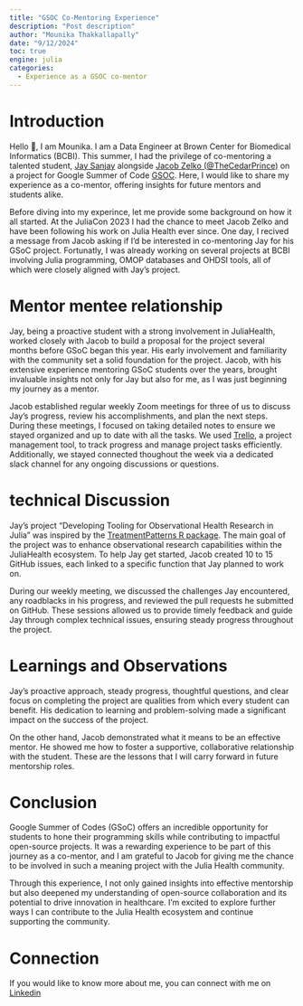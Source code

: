 ```yaml
---
title: "GSOC Co-Mentoring Experience"
description: "Post description"
author: "Mounika Thakkallapally"
date: "9/12/2024"
toc: true
engine: julia
categories:
  - Experience as a GSOC co-mentor
---
```


# Introduction

Hello 👋, I am Mounika. I am a Data Engineer at Brown Center for Biomedical Informatics (BCBI). This summer, I had the privilege of co-mentoring a talented student, [Jay Sanjay](https://github.com/Jay-sanjay) alongside [Jacob Zelko (@TheCedarPrince)](https://jacobzelko.com) on a project for Google Summer of Code [GSOC](https://summerofcode.withgoogle.com/). Here, I would like to share my experience as a co-mentor, offering insights for future mentors and students alike. 

Before diving into my experince, let me provide some background on how it all started. At the JuliaCon 2023 I had the chance to meet Jacob Zelko and have been following his work on Julia Health ever since. One day, I recived a message from Jacob asking if I'd be interested in co-mentoring Jay for his GSoC project. Fortunatly, I was already working on several projects at BCBI involving Julia programming, OMOP databases and OHDSI tools, all of which were closely aligned with Jay's project.

# Mentor mentee relationship

Jay, being a proactive student with a strong involvement in JuliaHealth, worked closely with Jacob to build a proposal for the project several months before GSoC began this year. His early involvement and familiarity with the community set a solid foundation for the project. Jacob, with his extensive experience mentoring GSoC students over the years, brought invaluable insights not only for Jay but also for me, as I was just beginning my journey as a mentor.

Jacob established regular weekly Zoom meetings for three of us to discuss Jay's progress, review his accomplishments, and plan the next steps. During these meetings, I focused on taking detailed notes to ensure we stayed organized and up to date with all the tasks. We used [Trello](https://trello.com/), a project management tool, to track progress and manage project tasks efficiently. Additionally, we stayed connected thoughout the week via a dedicated slack channel for any ongoing discussions or questions.


# technical Discussion 

Jay's project "Developing Tooling for Observational Health Research in Julia" was inspired by the [TreatmentPatterns R package](https://www.sciencedirect.com/science/article/pii/S016926072200462X?via%3Dihub). The main goal of the project was to enhance observational research capabilities within the JuliaHealth ecosystem. To help Jay get started, Jacob created 10 to 15 GitHub issues, each linked to a specific function that Jay planned to work on.

During our weekly meeting, we discussed the challenges Jay encountered, any roadblacks in his progress, and reviewed the pull requests he submitted on GitHub. These sessions allowed us to provide timely feedback and guide Jay through complex technical issues, ensuring steady progress throughout the project.

# Learnings and Observations

Jay's proactive approach, steady progress, thoughtful questions, and clear focus on completing the project are qualities from which every student can benefit. His dedication to learning and problem-solving made a significant impact on the success of the project.

On the other hand, Jacob demonstrated what it means to be an effective mentor. He showed me how to foster a supportive, collaborative relationship with the student. These are the lessons that I will carry forward in future mentorship roles.

# Conclusion

Google Summer of Codes (GSoC) offers an incredible opportunity for students to hone their programming skills while contributing to impactful open-source projects. It was a rewarding experience to be part of this journey as a co-mentor, and I am grateful to Jacob for giving me the chance to be involved in such a meaning project with the Julia Health community.

Through this experience, I not only gained insights into effective mentorship but also deepened my understanding of open-source collaboration and its potential to drive innovation in healthcare. I'm excited to explore further ways I can contribute to the Julia Health ecosystem and continue supporting the community.

# Connection

If you would like to know more about me, you can connect with me on [Linkedin](https://www.linkedin.com/in/mounika-thakkallapally/)







